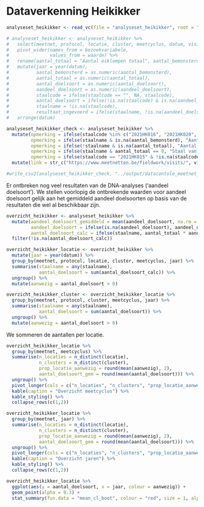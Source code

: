
# Dataverkenning Heikikker

```r

analyseset_heikikker <- read_vc(file = "analyseset_heikikker", root = "../output/analyseset")

# analyseset_heikikker <- analyseset_heikikker %>%
#   select(meetnet, protocol, locatie, cluster, meetcyclus, datum, visit_id, hoofdteller, bezoekvariabele, waarde, aantal) %>%
#   pivot_wider(names_from = bezoekvariabele,
#               values_from = waarde) %>%
#   rename(aantal_totaal = "Aantal eiklompen totaal", aantal_bemonsterd = "Aantal eiklompen bemonsterd", aandeel_doelsoort = "Procentueel aandeel doelsoort", staalcode = Staalcode, aantal_doelsoort = aantal) %>%
#   mutate(jaar = year(datum),
#          aantal_bemonsterd = as.numeric(aantal_bemonsterd),
#          aantal_totaal = as.numeric(aantal_totaal),
#          aantal_doelsoort = as.numeric(aantal_doelsoort),
#          aandeel_doelsoort = as.numeric(aandeel_doelsoort),
#          staalcode = ifelse(staalcode == "", NA, staalcode),
#          aantal_doelsoort = ifelse(!is.na(staalcode) & is.na(aandeel_doelsoort), NA, aantal_doelsoort),
#          staalname = !is.na(staalcode),
#          resultaat_ingevoerd = ifelse(staalname, !is.na(aandeel_doelsoort), NA)) %>%
#   arrange(datum)

analyseset_heikikker_check <- analyseset_heikikker %>%
  mutate(opmerking = ifelse(staalcode %in% c("2021HK016", "2021HK020", "2021HK057"), "Aandeel doelsoort = 0 invullen in meetnetten.be", NA),
         opmerking = ifelse(staalname & is.na(aantal_bemonsterd), "Aantal bemonsterd niet ingevoerd in meetnetten.be", opmerking),
         opmerking = ifelse(!staalname & is.na(aantal_totaal), "Aantal totaal = 0 invullen in meetnetten.be", opmerking),
         opmerking = ifelse(staalname & aantal_totaal == 0, "Staal van 0 eiklompen??", opmerking),
         opmerking = ifelse(staalcode == "2021HK015" & !is.na(staalcode), "Staal dubbel ingevoerd", opmerking)) %>%
  mutate(link = str_c("https://www.meetnetten.be/fieldwork/visits/", visit_id))

#write_csv2(analyseset_heikikker_check, "../output/datacontole_meetnet_heikikker.csv", na = "")
```

Er ontbreken nog veel resultaten van de DNA-analyses ('aandeel doelsoort'). 
We stellen voorlopig de ontbrekende waarden voor aandeel doelsoort gelijk aan het gemiddeld aandeel doelsoorten op basis van de resultaten die wel al beschikbaar zijn.

```r
overzicht_heikikker <- analyseset_heikikker %>%
  mutate(aandeel_doelsoort_gemiddeld = mean(aandeel_doelsoort, na.rm = TRUE),
         aandeel_doelsoort = ifelse(is.na(aandeel_doelsoort), aandeel_doelsoort_gemiddeld, aandeel_doelsoort),
         aantal_doelsoort_calc = ifelse(staalname, aantal_totaal * aandeel_doelsoort/100, aantal_doelsoort)) %>%
  filter(!is.na(aantal_doelsoort_calc))

overzicht_heikikker_locatie <- overzicht_heikikker %>%
  mutate(jaar = year(datum)) %>%
  group_by(meetnet, protocol, locatie, cluster, meetcyclus, jaar) %>%
  summarise(staalname = any(staalname),
            aantal_doelsoort = sum(aantal_doelsoort_calc)) %>%
  ungroup() %>%
  mutate(aanwezig = aantal_doelsoort > 0)

overzicht_heikikker_cluster <- overzicht_heikikker_locatie %>%
  group_by(meetnet, protocol, cluster, meetcyclus, jaar) %>%
  summarise(staalname = any(staalname),
            aantal_doelsoort = sum(aantal_doelsoort)) %>%
  ungroup() %>%
  mutate(aanwezig = aantal_doelsoort > 0)
```
We sommeren de aantallen per locatie.

```r
overzicht_heikikker_locatie %>%
  group_by(meetnet, meetcyclus) %>%
  summarise(n_locaties = n_distinct(locatie), 
            n_clusters = n_distinct(cluster),
            prop_locatie_aanwezig = round(mean(aanwezig), 2),
            aantal_doelsoort_gem = round(mean(aantal_doelsoort))) %>%
  ungroup() %>%
  pivot_longer(cols = c("n_locaties", "n_clusters", "prop_locatie_aanwezig", "aantal_doelsoort_gem"), names_to = "parameter", values_to = "waarde") %>%
  kable(caption = "Overzicht meetcyclus") %>%
  kable_styling() %>%
  collapse_rows(c(1,2))

```

```r
overzicht_heikikker_locatie %>%
  group_by(meetnet, jaar) %>%
  summarise(n_locaties = n_distinct(locatie), 
            n_clusters = n_distinct(cluster),
            prop_locatie_aanwezig = round(mean(aanwezig), 2),
            aantal_doelsoort_gem = round(mean(aantal_doelsoort))) %>%
  ungroup() %>%
  pivot_longer(cols = c("n_locaties", "n_clusters", "prop_locatie_aanwezig", "aantal_doelsoort_gem"), names_to = "parameter", values_to = "waarde") %>%
  kable(caption = "Overzicht jaren") %>%
  kable_styling() %>%
  collapse_rows(c(1,2))

```

```r
overzicht_heikikker_locatie %>%
  ggplot(aes(y = aantal_doelsoort, x = jaar, colour = aanwezig)) +
  geom_point(alpha = 0.3) +
  stat_summary(fun.data = "mean_cl_boot", colour = "red", size = 1, alpha = 0.4)
```










